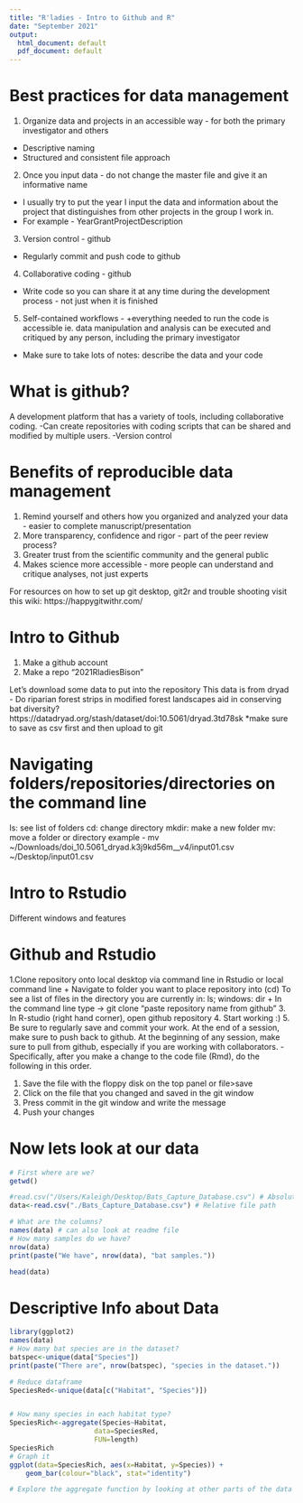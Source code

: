 ```yaml
---
title: "R'ladies - Intro to Github and R"
date: "September 2021" 
output:
  html_document: default
  pdf_document: default
---
```


# Best practices for data management
1. Organize data and projects in an accessible way - for both the primary investigator and others 
+ Descriptive naming 
+ Structured and consistent file approach 
2. Once you input data - do not change the master file and give it an informative name 
+ I usually try to put the year I input the data and information about the project that distinguishes from other projects in the group I work in. 
+ For example - YearGrantProjectDescription
3. Version control - github 
+ Regularly commit and push code to github
4. Collaborative coding - github 
+ Write code so you can share it at any time during the development process - not just when it is finished
5. Self-contained workflows - 
+everything needed to run the code is accessible
ie. data manipulation and analysis can be executed and critiqued by any person, including the primary investigator
+ Make sure to take lots of notes: describe the data and your code 

# What is github? 
A development platform that has a variety of tools, including collaborative coding. 
-Can create repositories with coding scripts that can be shared and modified by multiple users. 
-Version control 

# Benefits of reproducible data management
1. Remind yourself and others how you organized and analyzed your data - easier to complete manuscript/presentation
2. More transparency, confidence and rigor - part of the peer review process?
3. Greater trust from the scientific community and the general public 
4. Makes science more accessible - more people can understand and critique analyses, not just experts 

For resources on how to set up git desktop, git2r and trouble shooting visit this wiki: https://happygitwithr.com/

# Intro to Github
1. Make a github account
2. Make a repo "2021RladiesBison" 

Let's download some data to put into the repository 
This data is from dryad - Do riparian forest strips in modified forest landscapes aid in conserving bat diversity?
https://datadryad.org/stash/dataset/doi:10.5061/dryad.3td78sk
*make sure to save as csv first and then upload to git

# Navigating folders/repositories/directories on the command line 
ls: see list of folders 
cd: change directory
mkdir: make a new folder 
mv: move a folder or directory 
example - mv ~/Downloads/doi_10.5061_dryad.k3j9kd56m__v4/input01.csv ~/Desktop/input01.csv

# Intro to Rstudio 
Different windows and features

# Github and Rstudio
1.Clone repository onto local desktop via command line in Rstudio or local command line
+ Navigate to folder you want to place repository into (cd) 
To see a list of files in the directory you are currently in: ls; windows: dir
+ In the command line type -> git clone "paste repository name from github"
3. In R-studio (right hand corner), open github repository 
4. Start working :) 
5. Be sure to regularly save and commit your work. At the end of a session, make sure to push back to github. At the beginning of any session, make sure to pull from github, especially if you are working with collaborators. 
-Specifically, after you make a change to the code file (Rmd), do the following in this order. 

1) Save the file with the floppy disk on the top panel or file>save
2) Click on the file that you changed and saved in the git window
3) Press commit in the git window and write the message 
4) Push your changes 


# Now lets look at our data 
```r
# First where are we? 
getwd()

#read.csv("/Users/Kaleigh/Desktop/Bats_Capture_Database.csv") # Absolute 
data<-read.csv("./Bats_Capture_Database.csv") # Relative file path 

# What are the columns? 
names(data) # can also look at readme file 
# How many samples do we have? 
nrow(data)
print(paste("We have", nrow(data), "bat samples."))

head(data)
```

# Descriptive Info about Data
```r
library(ggplot2)
names(data)
# How many bat species are in the dataset? 
batspec<-unique(data["Species"]) 
print(paste("There are", nrow(batspec), "species in the dataset."))

# Reduce dataframe
SpeciesRed<-unique(data[c("Habitat", "Species")])


# How many species in each habitat type? 
SpeciesRich<-aggregate(Species~Habitat,
                     data=SpeciesRed,
                     FUN=length)
SpeciesRich
# Graph it 
ggplot(data=SpeciesRich, aes(x=Habitat, y=Species)) +
    geom_bar(colour="black", stat="identity")

# Explore the aggregate function by looking at other parts of the data 
```



